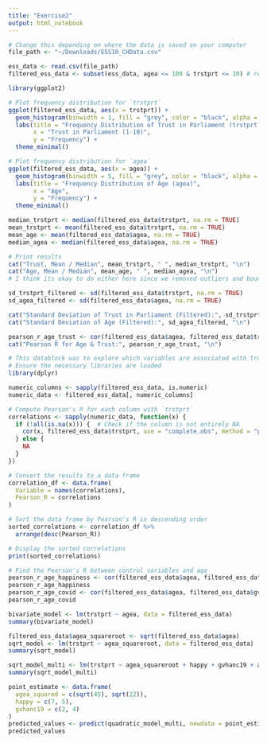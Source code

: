 ```yaml
---
title: "Exercise2"
output: html_notebook
---
```


```r
# Change this depending on where the data is saved on your computer
file_path <- "~/Downloads/ESS10_CHData.csv"

ess_data <- read.csv(file_path)
filtered_ess_data <- subset(ess_data, agea <= 100 & trstprt <= 10) # removing nonsense values
```

```r
library(ggplot2)

# Plot frequency distribution for `trstprt`
ggplot(filtered_ess_data, aes(x = trstprt)) +
  geom_histogram(binwidth = 1, fill = "grey", color = "black", alpha = 0.7) +
  labs(title = "Frequency Distribution of Trust in Parliament (trstprt)",
       x = "Trust in Parliament (1-10)",
       y = "Frequency") +
  theme_minimal()

# Plot frequency distribution for `agea`
ggplot(filtered_ess_data, aes(x = agea)) +
  geom_histogram(binwidth = 5, fill = "grey", color = "black", alpha = 0.7) +
  labs(title = "Frequency Distribution of Age (agea)",
       x = "Age",
       y = "Frequency") +
  theme_minimal()
```

```r
median_trstprt <- median(filtered_ess_data$trstprt, na.rm = TRUE)
mean_trstprt <- mean(filtered_ess_data$trstprt, na.rm = TRUE)
mean_age <- mean(filtered_ess_data$agea, na.rm = TRUE)
median_agea <- median(filtered_ess_data$agea, na.rm = TRUE)

# Print results
cat("Trust, Mean / Median", mean_trstprt, " ", median_trstprt, "\n")
cat("Age, Mean / Median", mean_age, " ", median_agea, "\n")
# I think its okay to do either here since we removed outliers and bounded this (see data filtering step)
```

```r
sd_trstprt_filtered <- sd(filtered_ess_data$trstprt, na.rm = TRUE)
sd_agea_filtered <- sd(filtered_ess_data$agea, na.rm = TRUE)

cat("Standard Deviation of Trust in Parliament (Filtered):", sd_trstprt_filtered, "\n")
cat("Standard Deviation of Age (Filtered):", sd_agea_filtered, "\n")

pearson_r_age_trust <- cor(filtered_ess_data$agea, filtered_ess_data$trstprt, use = "complete.obs", method = "pearson")
cat("Pearson R for Age & Trust:", pearson_r_age_trust, "\n")
```

```r
# This datablock was to explore which variables are associated with trust
# Ensure the necessary libraries are loaded
library(dplyr)

numeric_columns <- sapply(filtered_ess_data, is.numeric)
numeric_data <- filtered_ess_data[, numeric_columns]

# Compute Pearson's R for each column with `trstprt`
correlations <- sapply(numeric_data, function(x) {
  if (!all(is.na(x))) {  # Check if the column is not entirely NA
    cor(x, filtered_ess_data$trstprt, use = "complete.obs", method = "pearson")
  } else {
    NA
  }
})

# Convert the results to a data frame
correlation_df <- data.frame(
  Variable = names(correlations),
  Pearson_R = correlations
)

# Sort the data frame by Pearson's R in descending order
sorted_correlations <- correlation_df %>%
  arrange(desc(Pearson_R))

# Display the sorted correlations
print(sorted_correlations)
```

```r
# Find the Pearson's R between control variables and age
pearson_r_age_happiness <- cor(filtered_ess_data$agea, filtered_ess_data$happy, use = "complete.obs", method = "pearson")
pearson_r_age_happiness
pearson_r_age_covid <- cor(filtered_ess_data$agea, filtered_ess_data$gvhanc19, use = "complete.obs", method = "pearson")
pearson_r_age_covid
```

```r
bivariate_model <- lm(trstprt ~ agea, data = filtered_ess_data)
summary(bivariate_model)

filtered_ess_data$agea_squareroot <- sqrt(filtered_ess_data$agea)
sqrt_model <- lm(trstprt ~ agea_squareroot, data = filtered_ess_data)
summary(sqrt_model)
```

```r
sqrt_model_multi <- lm(trstprt ~ agea_squareroot + happy + gvhanc19 + agea_squareroot * gvhanc19, data = filtered_ess_data)
summary(sqrt_model_multi)
```

```r
point_estimate <- data.frame(
  agea_squared = c(sqrt(45), sqrt(22)),  
  happy = c(7, 5),              
  gvhanc19 = c(2, 4)            
)
predicted_values <- predict(quadratic_model_multi, newdata = point_estimate)
predicted_values
```
